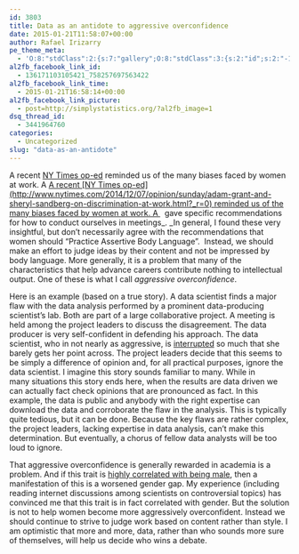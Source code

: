 ```yaml
---
id: 3803
title: Data as an antidote to aggressive overconfidence
date: 2015-01-21T11:58:07+00:00
author: Rafael Irizarry
pe_theme_meta:
  - 'O:8:"stdClass":2:{s:7:"gallery";O:8:"stdClass":3:{s:2:"id";s:2:"-1";s:5:"width";s:0:"";s:6:"height";s:0:"";}s:5:"video";O:8:"stdClass":1:{s:2:"id";s:2:"-1";}}'
al2fb_facebook_link_id:
  - 136171103105421_758257697563422
al2fb_facebook_link_time:
  - 2015-01-21T16:58:14+00:00
al2fb_facebook_link_picture:
  - post=http://simplystatistics.org/?al2fb_image=1
dsq_thread_id:
  - 3441964760
categories:
  - Uncategorized
slug: "data-as-an-antidote"
---
```

A recent [NY Times op-ed](http://www.nytimes.com/2014/12/07/opinion/sunday/adam-grant-and-sheryl-sandberg-on-discrimination-at-work.html?_r=0) reminded us of the many biases faced by women at work. A [A recent [NY Times op-ed](http://www.nytimes.com/2014/12/07/opinion/sunday/adam-grant-and-sheryl-sandberg-on-discrimination-at-work.html?_r=0) reminded us of the many biases faced by women at work. A ](http://time.com/3666135/sheryl-sandberg-talking-while-female-manterruptions/)  gave specific recommendations for how to conduct ourselves in meetings_. _In general, I found these very insightful, but don't necessarily agree with the recommendations that women should "Practice Assertive Body Language".  Instead, we should make an effort to judge ideas by their content and not be impressed by body language. More generally, it is a problem that many of the characteristics that help advance careers contribute nothing to intellectual output. One of these is what I call _aggressive overconfidence_.

Here is an example (based on a true story). A data scientist finds a major flaw with the data analysis performed by a prominent data-producing scientist's lab. Both are part of a large collaborative project. A meeting is held among the project leaders to discuss the disagreement. The data producer is very self-confident in defending his approach. The data scientist, who in not nearly as aggressive, is [interrupted](http://time.com/3666135/sheryl-sandberg-talking-while-female-manterruptions/) so much that she barely gets her point across. The project leaders decide that this seems to be simply a difference of opinion and, for all practical purposes, ignore the data scientist. I imagine this story sounds familiar to many. While in many situations this story ends here, when the results are data driven we can actually fact check opinions that are pronounced as fact. In this example, the data is public and anybody with the right expertise can download the data and corroborate the flaw in the analysis. This is typically quite tedious, but it can be done. Because the key flaws are rather complex, the project leaders, lacking expertise in data analysis, can't make this determination. But eventually, a chorus of fellow data analysts will be too loud to ignore.

That aggressive overconfidence is generally rewarded in academia is a problem. And if this trait is [highly correlated with being male](http://scholar.google.com/scholar?hl=en&as_sdt=0,22&q=overconfidence+gender), then a manifestation of this is a worsened gender gap. My experience (including reading internet discussions among scientists on controversial topics) has convinced me that this trait is in fact correlated with gender. But the solution is not to help women become more aggressively overconfident. Instead we should continue to strive to judge work based on content rather than style. I am optimistic that more and more, data, rather than who sounds more sure of themselves, will help us decide who wins a debate.

&nbsp;
